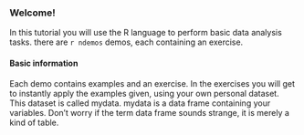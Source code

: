 ### Welcome!  

In this tutorial you will use the R language to perform basic data analysis tasks. there are `r ndemos` demos, each containing an exercise.

#### Basic information

Each demo contains examples and an exercise. In the exercises you will get to instantly apply the examples given, using your own personal dataset. This dataset is called mydata. mydata is a data frame containing your variables. Don't worry if the term data frame sounds strange, it is merely a kind of table.
